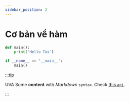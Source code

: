 ```yaml
---
sidebar_position: 2
---
```


# Cơ bản về hàm

```python
def main():
    print('Hello Tus')

if __name__ == "__main__":
    main()
```

:::tip

UVA
Some **content** with _Markdown_ `syntax`. Check [this `api`](#).

:::

